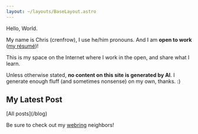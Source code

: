 ```yaml
---
layout: ~/layouts/BaseLayout.astro
---
```





<ProseWrapper>
  <span class="text-4xl dark:text-stone-100 lowercase">Hello, World<span class="text-6xl -ml-1 text-orange-600 not-prose underline-0">.</span></span>

  My name is Chris (crenfrow), I use he/him pronouns. And I am **open to work** ([my résumé](https://chrisrenfrow.dev))!

  This is my space on the Internet where I work in the open, and share what I learn.

  Unless otherwise stated, **no content on this site is generated by AI**. I generate enough fluff (and sometimes nonsense) on my own, thanks. :)

  ## My Latest Post

  <div class="not-prose">
    <PostItem post={latestPost.data} slug={latestPost.slug} />
  </div>
    [All posts](/blog)


  Be sure to check out my [webring](/webrings) neighbors!
</ProseWrapper>
